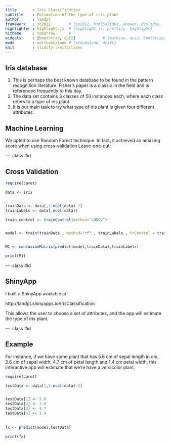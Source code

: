 ```yaml
---
title       : Iris Classification
subtitle    : Estimation of the type of iris plant
author      : landpt
framework   : io2012        # {io2012, html5slides, shower, dzslides, ...}
highlighter : highlight.js  # {highlight.js, prettify, highlight}
hitheme     : tomorrow      # 
widgets     : [bootstrap, quiz]            # {mathjax, quiz, bootstrap}
mode        : selfcontained # {standalone, draft}
knit        : slidify::knit2slides
---
```


## Iris database

1. This is perhaps the best known database to be found in the pattern recognition literature. Fisher's paper is a classic in the field and is referenced frequently to this day.
2. The data set contains 3 classes of 50 instances each, where each class refers to a type of iris plant.
3. It is our main task to try what type of iris plant is given four different attributes.


## Machine Learning

We opted to use Random Forest technique. In fact, it achieved an amazing score when using cross-validation Leave-one-out:


--- .class #id 

## Cross Validation 

```r

require(caret)

data <- iris


trainData <- data[,1:ncol(data)-1]
trainLabels <- data[,ncol(data)]

train_control <- trainControl(method="LOOCV")


model <- train(trainData , method="rf" , trainLabels , trControl = trainControl(method="cv", number=10))


M1 <- confusionMatrix(predict(model,trainData),trainLabels)

print(M1)
```

--- .class #id 

## ShinyApp

I built a ShinyApp available at:

http://landpt.shinyapps.io/IrisClassification

This allows the user to choose a set of attributes, and the app will estimate the type of iris plant.


--- .class #id 

## Example


For instance, if we have some plant that has 5.6 cm of sepal length in cm, 2.6 cm of sepal width, 4.7 cm of petal length and 1.4 cm petal width, this interactive app will estimate that we're have a versicolor plant.


```r

require(caret)

testData <- data[1,1:ncol(data)-1]


testData[1] <- 5.6
testData[2] <- 2.6
testData[3] <- 4.7
testData[4] <- 1.4
        
        
fx <- predict(model,testData)     

print(fx)
```


